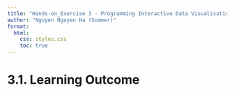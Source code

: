 ```yaml
---
title: "Hands-on_Exercise 3 - Programming Interactive Data Visualisation with R"
author: "Nguyen Nguyen Ha (Summer)"
format:
  html:
    css: styles.css
    toc: true
---
```


# 3.1. Learning Outcome

